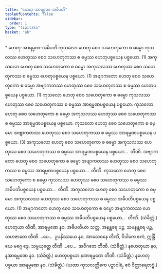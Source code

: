 ```yaml
---
title: "ဟေတု-အာရမ္မဏ-အဓိပတိ"
tableOfContents: false
sidebar:
  order: 1
type: "tipitaka"
basket: "ab"
---
```



<DynamicBreadcrumb />

<Paragraph type="center">
* ဟေတု-အာရမ္မဏ-အဓိပတိ
</Paragraph>

<Division number="22">

<Paragraph number="1010">
ကုသလော ဟေတု စေဝ သဟေတုကော စ ဓမ္မော ကုသလဿ ဟေတုဿ စေဝ သဟေတုကဿ စ ဓမ္မဿ ဟေတုပစ္စယေန ပစ္စယော. (1)
</Paragraph>

<Paragraph number="1011">
အကုသလော ဟေတု စေဝ သဟေတုကော စ ဓမ္မော အကုသလဿ ဟေတုဿ စေဝ သဟေတုကဿ စ ဓမ္မဿ ဟေတုပစ္စယေန ပစ္စယော. (1)
</Paragraph>

<Paragraph number="1012">
အဗျာကတော ဟေတု စေဝ သဟေတုကော စ ဓမ္မော အဗျာကတဿ ဟေတုဿ စေဝ သဟေတုကဿ စ ဓမ္မဿ ဟေတုပစ္စယေန ပစ္စယော. (1)
</Paragraph>

<Paragraph number="1013">
ကုသလော ဟေတု စေဝ သဟေတုကော စ ဓမ္မော ကုသလဿ ဟေတုဿ စေဝ သဟေတုကဿ စ ဓမ္မဿ အာရမ္မဏပစ္စယေန ပစ္စယော. ကုသလော ဟေတု စေဝ သဟေတုကော စ ဓမ္မော အကုသလဿ ဟေတုဿ စေဝ သဟေတုကဿ စ ဓမ္မဿ အာရမ္မဏပစ္စယေန ပစ္စယော. ကုသလော ဟေတု စေဝ သဟေတုကော စ ဓမ္မော အဗျာကတဿ ဟေတုဿ စေဝ သဟေတုကဿ စ ဓမ္မဿ အာရမ္မဏပစ္စယေန ပစ္စယော. (3)
</Paragraph>

<Paragraph number="1014">
အကုသလော ဟေတု စေဝ သဟေတုကော စ ဓမ္မော အကုသလဿ ဟေတုဿ စေဝ သဟေတုကဿ စ ဓမ္မဿ အာရမ္မဏပစ္စယေန ပစ္စယော…  တီဏိ.
</Paragraph>

<Paragraph number="1015">
အဗျာကတော ဟေတု စေဝ သဟေတုကော စ ဓမ္မော အဗျာကတဿ ဟေတုဿ စေဝ သဟေတုကဿ စ ဓမ္မဿ အာရမ္မဏပစ္စယေန ပစ္စယော…  တီဏိ.
</Paragraph>

<Paragraph number="1016">
ကုသလော ဟေတု စေဝ သဟေတုကော စ ဓမ္မော ကုသလဿ ဟေတုဿ စေဝ သဟေတုကဿ စ ဓမ္မဿ အဓိပတိပစ္စယေန ပစ္စယော…  တီဏိ.
</Paragraph>

<Paragraph number="1017">
အကုသလော ဟေတု စေဝ သဟေတုကော စ ဓမ္မော အကုသလဿ ဟေတုဿ စေဝ သဟေတုကဿ စ ဓမ္မဿ အဓိပတိပစ္စယေန ပစ္စယော. (1)
</Paragraph>

<Paragraph number="1018">
အဗျာကတော ဟေတု စေဝ သဟေတုကော စ ဓမ္မော အဗျာကတဿ ဟေတုဿ စေဝ သဟေတုကဿ စ ဓမ္မဿ အဓိပတိပစ္စယေန ပစ္စယော…  တီဏိ. (သံခိတ္တံ.)
</Paragraph>

</Division>
<Division number="23">

<Paragraph number="1019">
ဟေတုယာ တီဏိ, အာရမ္မဏေ နဝ, အဓိပတိယာ သတ္တ, အနန္တရေ ပဉ္စ, သမနန္တရေ ပဉ္စ, သဟဇာတေ တီဏိ …ပေ…  ဥပနိဿယေ နဝ, အာသေဝနေ တီဏိ, ဝိပါကေ ဧကံ, ဣန္ဒြိယေ မဂ္ဂေ ဒွေ, သမ္ပယုတ္တေ တီဏိ …ပေ…  အဝိဂတေ တီဏိ. (သံခိတ္တံ.)
</Paragraph>

<Paragraph number="1020">
နဟေတုယာ နဝ, နအာရမ္မဏေ နဝ. (သံခိတ္တံ.)
</Paragraph>

<Paragraph number="1021">
ဟေတုပစ္စယာ နအာရမ္မဏေ တီဏိ. (သံခိတ္တံ.)
</Paragraph>

<Paragraph number="1022">
နဟေတုပစ္စယာ အာရမ္မဏေ နဝ. (သံခိတ္တံ.)

</Paragraph>
</Division>

<Paragraph number="1023" type="center">
(ယထာ ကုသလတ္တိကေ ပဉှာဝါရံ, ဧဝံ ဝိတ္ထာရေတဗ္ဗံ.)
</Paragraph>